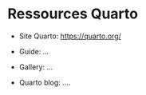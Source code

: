 
# Ressources Quarto {.unnumbered}




* Site Quarto: <https://quarto.org/>


* Guide: ...
* Gallery: ...
* Quarto blog: ....



